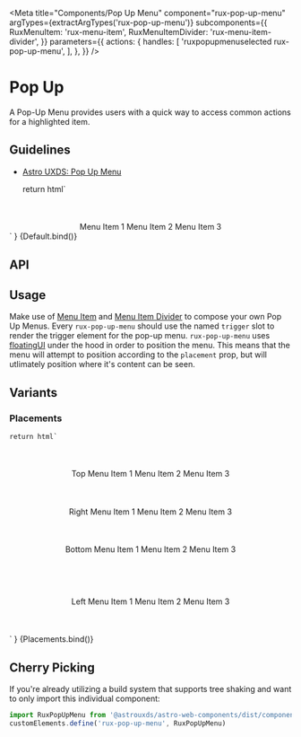 
<Meta
    title="Components/Pop Up Menu"
    component="rux-pop-up-menu"
    argTypes={extractArgTypes('rux-pop-up-menu')}
    subcomponents={{
        RuxMenuItem: 'rux-menu-item',
        RuxMenuItemDivider: 'rux-menu-item-divider',
    }}
    parameters={{
        actions: {
            handles: [
                'ruxpopupmenuselected rux-pop-up-menu',
            ],
        },
    }}
/>

# Pop Up

A Pop-Up Menu provides users with a quick way to access common actions for a highlighted item.

## Guidelines

-   [Astro UXDS: Pop Up Menu](http://www.astrouxds.com/library/pop-up-menu)

    return html`
<div style="display: flex; width: 100%; justify-content: center; margin-top: 10%;">
    <rux-pop-up-menu open=${args.open} placement=${args.placement}>
        <rux-icon icon="apps" slot="trigger"></rux-icon>
        <rux-menu>
            <rux-menu-item value="1">Menu Item 1</rux-menu-item>
            <rux-menu-item value="2">Menu Item 2</rux-menu-item>
            <rux-menu-item value="3">Menu Item 3</rux-menu-item>
        </rux-menu>
    </rux-pop-up-menu>
</div>
`
}

<Canvas>
    <Story
        args={{
            open: true,
            placement: 'bottom'
        }}
        name="Default"
    >
        {Default.bind()}
    </Story>
</Canvas>

## API

<ArgsTable of="rux-pop-up-menu" />

## Usage

Make use of [Menu Item](?path=/docs/components-pop-up-menu-menu-item--default-story) and [Menu Item Divider](?path=/docs/components-pop-up-menu-menu-item-divider--default-story) to compose your own Pop Up Menus.
Every `rux-pop-up-menu` should use the named `trigger` slot to render the trigger element for the pop-up menu.
`rux-pop-up-menu` uses [floatingUI](https://floating-ui.com/) under the hood in order to position the menu. This means that the menu will attempt to position according to the `placement` prop, but will utlimately position where it's content 
can be seen.

## Variants

### Placements

    return html`
<div style="display: flex; width: 100%; justify-content: center; margin-bottom: 10%; margin-top: 10%;">
    <rux-pop-up-menu placement="top" open>
        <rux-button slot="trigger">Top</rux-button>
        <rux-menu>
            <rux-menu-item value="1">Menu Item 1</rux-menu-item>
            <rux-menu-item value="2">Menu Item 2</rux-menu-item>
            <rux-menu-item value="3">Menu Item 3</rux-menu-item>
        </rux-menu>
    </rux-pop-up-menu>
</div>
<div style="display: flex; width: 100%; justify-content: center; margin-bottom: 10%">
    <rux-pop-up-menu placement="right" open>
        <rux-button slot="trigger">Right</rux-button>
        <rux-menu>
            <rux-menu-item value="1">Menu Item 1</rux-menu-item>
            <rux-menu-item value="2">Menu Item 2</rux-menu-item>
            <rux-menu-item value="3">Menu Item 3</rux-menu-item>
        </rux-menu>
    </rux-pop-up-menu>
</div>
<div style="display: flex; width: 100%; justify-content: center; margin-bottom: 15%">
    <rux-pop-up-menu placement="bottom" open>
        <rux-button slot="trigger">Bottom</rux-button>
        <rux-menu>
            <rux-menu-item value="1">Menu Item 1</rux-menu-item>
            <rux-menu-item value="2">Menu Item 2</rux-menu-item>
            <rux-menu-item value="3">Menu Item 3</rux-menu-item>
        </rux-menu>
    </rux-pop-up-menu>
</div>
<div style="display: flex; width: 100%; justify-content: center; margin-bottom: 10%">
    <rux-pop-up-menu placement="left" open>
        <rux-button slot="trigger">Left</rux-button>
        <rux-menu>
            <rux-menu-item value="1">Menu Item 1</rux-menu-item>
            <rux-menu-item value="2">Menu Item 2</rux-menu-item>
            <rux-menu-item value="3">Menu Item 3</rux-menu-item>
        </rux-menu>
    </rux-pop-up-menu>
</div>
`
}

<Canvas>
    <Story
        name="Placements"
        argTypes={{
            placement: { table: {disable: true}},
            open: { table: {disable: true }},
        }}
    >
        {Placements.bind()}
    </Story>
</Canvas>

## Cherry Picking

If you're already utilizing a build system that supports tree shaking and want to only import this individual component:

```js
import RuxPopUpMenu from '@astrouxds/astro-web-components/dist/components/rux-pop-up-menu.js'
customElements.define('rux-pop-up-menu', RuxPopUpMenu)
```
